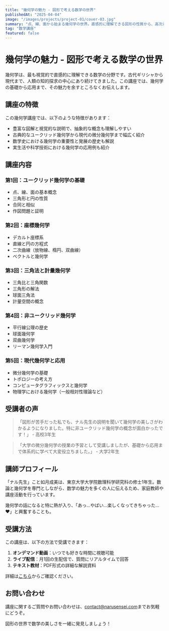 ```yaml
---
title: "幾何学の魅力 - 図形で考える数学の世界"
publishedAt: "2025-04-04"
image: "/images/projects/project-01/cover-03.jpg"
summary: "点、線、面から始まる幾何学の世界。直感的に理解できる図形の性質から、高次元空間の抽象的な概念まで、幾何学の魅力を探ります。"
tag: "数学講座"
featured: false
---
```


# 幾何学の魅力 - 図形で考える数学の世界

幾何学は、最も視覚的で直感的に理解できる数学の分野です。古代ギリシャから現代まで、人類の知的探求の中心にあり続けてきました。この講座では、幾何学の基礎から応用まで、その魅力を余すところなくお伝えします。

## 講座の特徴

この幾何学講座では、以下のような特徴があります：

- 豊富な図解と視覚的な説明で、抽象的な概念も理解しやすい
- 古典的なユークリッド幾何学から現代の微分幾何学まで幅広く紹介
- 数学史における幾何学の重要性と発展の歴史も解説
- 実生活や科学技術における幾何学の応用例も紹介

## 講座内容

### 第1回：ユークリッド幾何学の基礎
- 点、線、面の基本概念
- 三角形と円の性質
- 合同と相似
- 作図問題と証明

### 第2回：座標幾何学
- デカルト座標系
- 直線と円の方程式
- 二次曲線（放物線、楕円、双曲線）
- ベクトルと幾何学

### 第3回：三角法と計量幾何学
- 三角比と三角関数
- 三角形の解法
- 球面三角法
- 計量空間の概念

### 第4回：非ユークリッド幾何学
- 平行線公理の歴史
- 球面幾何学
- 双曲幾何学
- リーマン幾何学入門

### 第5回：現代幾何学と応用
- 微分幾何学の基礎
- トポロジーの考え方
- コンピュータグラフィックスと幾何学
- 物理学における幾何学（一般相対性理論など）

## 受講者の声

> 「図形が苦手だった私でも、ナル先生の説明を聞いて幾何学の美しさがわかるようになりました。特に非ユークリッド幾何学の概念が面白かったです！」 - 高校3年生

> 「大学の微分幾何学の授業の予習として受講しましたが、基礎から応用まで体系的に学べて大変役立ちました。」 - 大学2年生

## 講師プロフィール

「ナル先生」こと如月成美は、東京大学大学院数理科学研究科の修士1年生。数論と幾何学を専門としながら、数学の魅力を多くの人に伝えるため、家庭教師や講座活動を行っています。

幾何学の話になると特に熱が入り、「あっ…やばい…楽しくなってきちゃった…❤️」と興奮することも。

## 受講方法

この講座は、以下の方法で受講できます：

1. **オンデマンド動画**：いつでも好きな時間に視聴可能
2. **ライブ配信**：月1回の生配信で、質問にリアルタイムで回答
3. **テキスト教材**：PDF形式の詳細な解説資料

詳細は[こちら](#)からご確認ください。

## お問い合わせ

講座に関するご質問やお問い合わせは、[contact@narusensei.com](mailto:contact@narusensei.com)までお気軽にどうぞ。

図形の世界で数学の美しさを一緒に発見しましょう！
